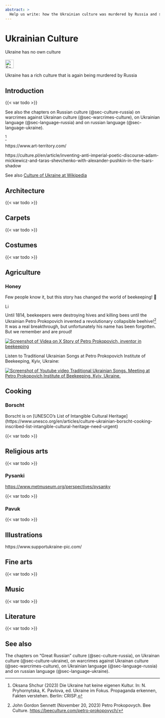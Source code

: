 ```yaml
---
abstract: > 
  Help us write: how the Ukrainian culture was murdered by Russia and still survived. What a beauty. Come and look.
---
```


# Ukrainian Culture {#sec-culture-ukraine}

::: {.callout-caution title="Myth"}
Ukraine has no own culture
[<br></br>![Search for topic in EUvsDisinfo](../all_common_img/EUvsDisinfo_400x240.jpg){height=2em}](https://euvsdisinfo.eu/disinformation-cases/?text=Culture+Ukraine&sort=relevance)
:::

::: {.callout-tip title="Truth"}
Ukraine has a rich culture that is again being murdered by Russia
:::

## Introduction

{{< var todo >}}

See also the chapters on Russian culture (@sec-culture-russia) on warcrimes against Ukrainan culture (@sec-warcrimes-culture), on Ukrainian language (@sec-language-russia) and on russian language (@sec-language-ukraine).

[^culture-ukraine-5]


https://www.art-territory.com/

https://culture.pl/en/article/inventing-anti-imperial-poetic-discourse-adam-mickiewicz-and-taras-shevchenko-with-alexander-pushkin-in-the-tsars-shadow



See also [Culture of Ukraine at Wikipedia](https://en.wikipedia.org/wiki/Culture_of_Ukraine)

## Architecture

{{< var todo >}}

## Carpets

{{< var todo >}}

## Costumes

{{< var todo >}}


## Agriculture

### Honey

Few people know it, but this story has changed the world of beekeeping! 🐝

[![Link to Petro Prokopovych on Wikipedia](../all_common_img/Wikipedia.png){height=1em}](https://en.wikipedia.org/wiki/Petro_Prokopovych)

Until 1814, beekeepers were destroying hives and killing bees until the Ukrainian Petro Prokopovich invented a revolutionary collapsible beehive![^culture-ukraine-1] 
It was a real breakthrough, but unfortunately his name has been forgotten. But we remember and are proud!

[![Screenshot of Videa on X](PetroProkopovych.jpg)
Story of Petro Prokopovich, inventor in beekeeping](https://x.com/i/status/1924525342728896624/)

Listen to Traditional Ukrainian Songs at Petro Prokopovich Institute of Beekeeping, Kyiv, Ukraine:

[![Screenshot of Youtube video](PetroProkopovychFolksongs.jpg)
Traditional Ukrainian Songs. Meeting at Petro Prokopovich Institute of Beekeeping. Kyiv, Ukraine. ](https://youtu.be/8FYs4eVi64M?t=9)


## Cooking

### Borscht

Borscht is on [UNESCO’s List of Intangible Cultural Heritage]
(https://www.unesco.org/en/articles/culture-ukrainian-borscht-cooking-inscribed-list-intangible-cultural-heritage-need-urgent)

{{< var todo >}}

## Religious arts

{{< var todo >}}

### Pysanki

[https://www.metmuseum.org/perspectives/pysanky](https://www.metmuseum.org/perspectives/pysanky)

{{< var todo >}}

### Pavuk

{{< var todo >}}

## Illustrations

https://www.supportukraine-pic.com/


## Fine arts

{{< var todo >}}

## Music

{{< var todo >}}

## Literature

{{< var todo >}}





## See also

The chapters on "Great Russian" culture (@sec-culture-russia), on Ukrainan culture (@sec-culture-ukraine), on warcrimes against Ukrainan culture (@sec-warcrimes-culture), on Ukrainian language (@sec-language-russia) and on russian language (@sec-language-ukraine).

[^culture-ukraine-1]: John Gordon Sennett (November 20, 2023) Petro Prokopovych. Bee Culture.  [https://beeculture.com/petro-prokopovych/](https://beeculture.com/petro-prokopovych/)

[^culture-ukraine-5]:  Oksana Shchur (2023) Die Ukraine hat keine eigenen Kultur. In: N. Pryhornytska, K. Pavlova, ed. Ukraine im Fokus. Propaganda erkennen, Fakten verstehen. Berlin: CRISP.


